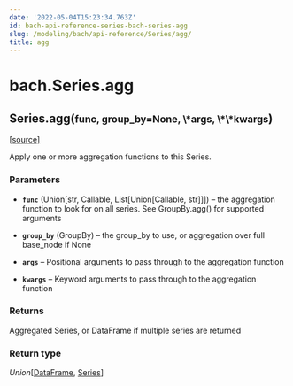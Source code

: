 ```yaml
---
date: '2022-05-04T15:23:34.763Z'
id: bach-api-reference-series-bach-series-agg
slug: /modeling/bach/api-reference/Series/agg/
title: agg
---
```


# bach.Series.agg

<div className="method">

<h2 className="signature-method"><span className="additional-name">Series.</span><span className="name">agg(</span><small className="parameter-list"><span className="parameter" id="func">func</span>, <span className="parameter" id="group_by">group_by=None</span>, <span className="parameter" id="*">\*args</span>, <span className="parameter" id="**">\*\*kwargs</span></small>)</h2>


&#8203;<span className="view-source">[[source]](https://github.com/objectiv/objectiv-analytics/blob/main/bach/bach/series/series.py)</span>

<div className="content">

Apply one or more aggregation functions to this Series.


### Parameters

* **`func`** (Union[str, Callable, List[Union[Callable, str]]]) – the aggregation function to look for on all series.
See GroupBy.agg() for supported arguments


* **`group_by`** (GroupBy) – the group_by to use, or aggregation over full base_node if None


* **`args`** – Positional arguments to pass through to the aggregation function


* **`kwargs`** – Keyword arguments to pass through to the aggregation function





### Returns

Aggregated Series, or DataFrame if multiple series are returned



### Return type

*Union*[[DataFrame](/docs/modeling/bach/api-reference/DataFrame), [Series](/docs/modeling/bach/api-reference/Series/bach.Series.agg/)]



</div>


</div>
